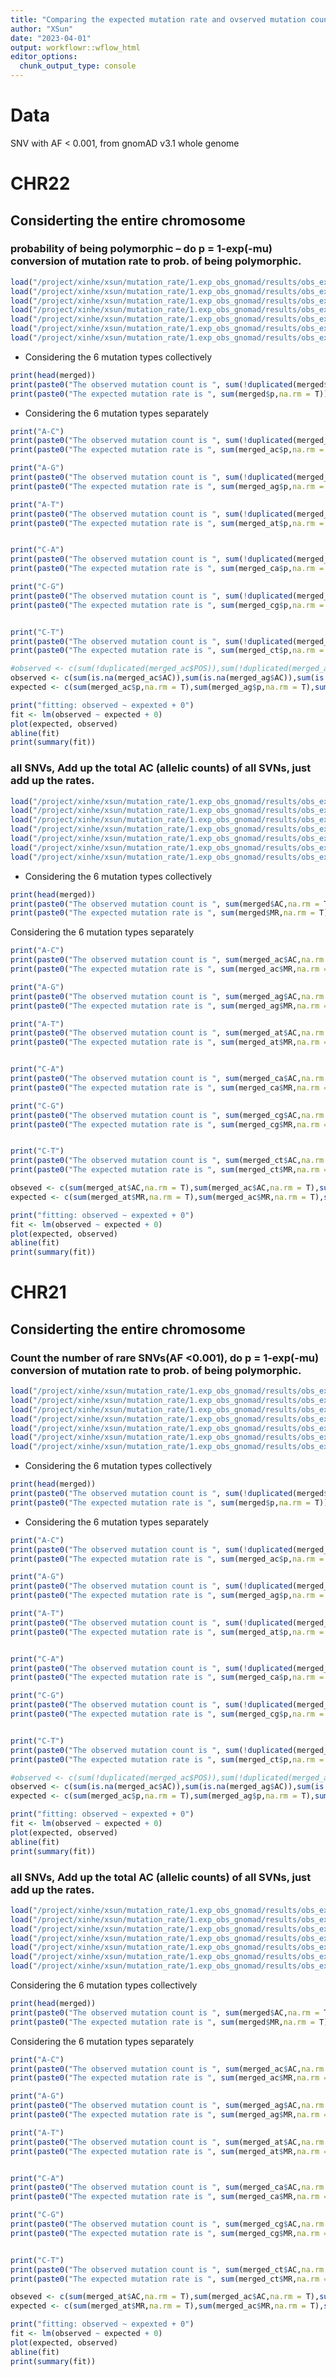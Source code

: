 ```yaml
---
title: "Comparing the expected mutation rate and ovserved mutation counts"
author: "XSun"
date: "2023-04-01"
output: workflowr::wflow_html
editor_options:
  chunk_output_type: console
---
```




# Data

SNV with AF < 0.001, from gnomAD v3.1 whole genome 

# CHR22

## Considerting the entire chromosome

### probability of being polymorphic -- do p = 1-exp(-mu) conversion of mutation rate to prob. of being polymorphic.

```r
load("/project/xinhe/xsun/mutation_rate/1.exp_obs_gnomad/results/obs_exp_merged_rare.rdata")
load("/project/xinhe/xsun/mutation_rate/1.exp_obs_gnomad/results/obs_exp_merged_rare_ac.rdata")
load("/project/xinhe/xsun/mutation_rate/1.exp_obs_gnomad/results/obs_exp_merged_rare_ag.rdata")
load("/project/xinhe/xsun/mutation_rate/1.exp_obs_gnomad/results/obs_exp_merged_rare_at.rdata")
load("/project/xinhe/xsun/mutation_rate/1.exp_obs_gnomad/results/obs_exp_merged_rare_cg.rdata")
load("/project/xinhe/xsun/mutation_rate/1.exp_obs_gnomad/results/obs_exp_merged_rare_ct.rdata")
load("/project/xinhe/xsun/mutation_rate/1.exp_obs_gnomad/results/obs_exp_merged_rare_ca.rdata")

```

- Considering the 6 mutation types collectively

```r
print(head(merged))
print(paste0("The observed mutation count is ", sum(!duplicated(merged$POS))))
print(paste0("The expected mutation rate is ", sum(merged$p,na.rm = T)))
```

- Considering the 6 mutation types separately

```r
print("A-C")
print(paste0("The observed mutation count is ", sum(!duplicated(merged_ac$POS))))
print(paste0("The expected mutation rate is ", sum(merged_ac$p,na.rm = T)))

print("A-G")
print(paste0("The observed mutation count is ", sum(!duplicated(merged_ag$POS))))
print(paste0("The expected mutation rate is ", sum(merged_ag$p,na.rm = T)))

print("A-T")
print(paste0("The observed mutation count is ", sum(!duplicated(merged_at$POS))))
print(paste0("The expected mutation rate is ", sum(merged_at$p,na.rm = T)))


print("C-A")
print(paste0("The observed mutation count is ", sum(!duplicated(merged_ca$POS))))
print(paste0("The expected mutation rate is ", sum(merged_ca$p,na.rm = T)))

print("C-G")
print(paste0("The observed mutation count is ", sum(!duplicated(merged_cg$POS))))
print(paste0("The expected mutation rate is ", sum(merged_cg$p,na.rm = T)))


print("C-T")
print(paste0("The observed mutation count is ", sum(!duplicated(merged_ct$POS))))
print(paste0("The expected mutation rate is ", sum(merged_ct$p,na.rm = T)))

#observed <- c(sum(!duplicated(merged_ac$POS)),sum(!duplicated(merged_ag$POS)),sum(!duplicated(merged_at$POS)),sum(!duplicated(merged_ca$POS)),sum(!duplicated(merged_cg$POS)),sum(!duplicated(merged_ct$POS)))
observed <- c(sum(is.na(merged_ac$AC)),sum(is.na(merged_ag$AC)),sum(is.na(merged_at$AC)),sum(is.na(merged_ca$AC)),sum(is.na(merged_cg$AC)),sum(is.na(merged_ct$AC)))
expected <- c(sum(merged_ac$p,na.rm = T),sum(merged_ag$p,na.rm = T),sum(merged_at$p,na.rm = T),sum(merged_ca$p,na.rm = T),sum(merged_cg$p,na.rm = T),sum(merged_ct$p,na.rm = T))

print("fitting: observed ~ expexted + 0")
fit <- lm(observed ~ expected + 0)
plot(expected, observed)
abline(fit)
print(summary(fit))

```


### all SNVs, Add up the total AC (allelic counts) of all SVNs, just add up the rates.
```r
load("/project/xinhe/xsun/mutation_rate/1.exp_obs_gnomad/results/obs_exp_merged_all.rdata")
load("/project/xinhe/xsun/mutation_rate/1.exp_obs_gnomad/results/obs_exp_merged_all_ac.rdata")
load("/project/xinhe/xsun/mutation_rate/1.exp_obs_gnomad/results/obs_exp_merged_all_ag.rdata")
load("/project/xinhe/xsun/mutation_rate/1.exp_obs_gnomad/results/obs_exp_merged_all_at.rdata")
load("/project/xinhe/xsun/mutation_rate/1.exp_obs_gnomad/results/obs_exp_merged_all_cg.rdata")
load("/project/xinhe/xsun/mutation_rate/1.exp_obs_gnomad/results/obs_exp_merged_all_ct.rdata")
load("/project/xinhe/xsun/mutation_rate/1.exp_obs_gnomad/results/obs_exp_merged_all_ca.rdata")
```


- Considering the 6 mutation types collectively

```r
print(head(merged))
print(paste0("The observed mutation count is ", sum(merged$AC,na.rm = T)))
print(paste0("The expected mutation rate is ", sum(merged$MR,na.rm = T)))
```

Considering the 6 mutation types separately

```r
print("A-C")
print(paste0("The observed mutation count is ", sum(merged_ac$AC,na.rm = T)))
print(paste0("The expected mutation rate is ", sum(merged_ac$MR,na.rm = T)))

print("A-G")
print(paste0("The observed mutation count is ", sum(merged_ag$AC,na.rm = T)))
print(paste0("The expected mutation rate is ", sum(merged_ag$MR,na.rm = T)))

print("A-T")
print(paste0("The observed mutation count is ", sum(merged_at$AC,na.rm = T)))
print(paste0("The expected mutation rate is ", sum(merged_at$MR,na.rm = T)))


print("C-A")
print(paste0("The observed mutation count is ", sum(merged_ca$AC,na.rm = T)))
print(paste0("The expected mutation rate is ", sum(merged_ca$MR,na.rm = T)))

print("C-G")
print(paste0("The observed mutation count is ", sum(merged_cg$AC,na.rm = T)))
print(paste0("The expected mutation rate is ", sum(merged_cg$MR,na.rm = T)))


print("C-T")
print(paste0("The observed mutation count is ", sum(merged_ct$AC,na.rm = T)))
print(paste0("The expected mutation rate is ", sum(merged_ct$MR,na.rm = T)))

obseved <- c(sum(merged_at$AC,na.rm = T),sum(merged_ac$AC,na.rm = T),sum(merged_ag$AC,na.rm = T),sum(merged_ct$AC,na.rm = T),sum(merged_cg$AC,na.rm = T),sum(merged_ca$AC,na.rm = T))
expected <- c(sum(merged_at$MR,na.rm = T),sum(merged_ac$MR,na.rm = T),sum(merged_ag$MR,na.rm = T),sum(merged_ct$MR,na.rm = T),sum(merged_cg$MR,na.rm = T),sum(merged_ca$MR,na.rm = T))

print("fitting: observed ~ expexted + 0")
fit <- lm(observed ~ expected + 0)
plot(expected, observed)
abline(fit)
print(summary(fit))
```


# CHR21


## Considerting the entire chromosome

### Count the number of rare SNVs(AF <0.001),  do p = 1-exp(-mu) conversion of mutation rate to prob. of being polymorphic.

```r
load("/project/xinhe/xsun/mutation_rate/1.exp_obs_gnomad/results/obs_exp_merged_rare_chr21.rdata")
load("/project/xinhe/xsun/mutation_rate/1.exp_obs_gnomad/results/obs_exp_merged_rare_ac_chr21.rdata")
load("/project/xinhe/xsun/mutation_rate/1.exp_obs_gnomad/results/obs_exp_merged_rare_ag_chr21.rdata")
load("/project/xinhe/xsun/mutation_rate/1.exp_obs_gnomad/results/obs_exp_merged_rare_at_chr21.rdata")
load("/project/xinhe/xsun/mutation_rate/1.exp_obs_gnomad/results/obs_exp_merged_rare_cg_chr21.rdata")
load("/project/xinhe/xsun/mutation_rate/1.exp_obs_gnomad/results/obs_exp_merged_rare_ct_chr21.rdata")
load("/project/xinhe/xsun/mutation_rate/1.exp_obs_gnomad/results/obs_exp_merged_rare_ca_chr21.rdata")

```

- Considering the 6 mutation types collectively

```r
print(head(merged))
print(paste0("The observed mutation count is ", sum(!duplicated(merged$POS))))
print(paste0("The expected mutation rate is ", sum(merged$p,na.rm = T)))
```

- Considering the 6 mutation types separately

```r
print("A-C")
print(paste0("The observed mutation count is ", sum(!duplicated(merged_ac$POS))))
print(paste0("The expected mutation rate is ", sum(merged_ac$p,na.rm = T)))

print("A-G")
print(paste0("The observed mutation count is ", sum(!duplicated(merged_ag$POS))))
print(paste0("The expected mutation rate is ", sum(merged_ag$p,na.rm = T)))

print("A-T")
print(paste0("The observed mutation count is ", sum(!duplicated(merged_at$POS))))
print(paste0("The expected mutation rate is ", sum(merged_at$p,na.rm = T)))


print("C-A")
print(paste0("The observed mutation count is ", sum(!duplicated(merged_ca$POS))))
print(paste0("The expected mutation rate is ", sum(merged_ca$p,na.rm = T)))

print("C-G")
print(paste0("The observed mutation count is ", sum(!duplicated(merged_cg$POS))))
print(paste0("The expected mutation rate is ", sum(merged_cg$p,na.rm = T)))


print("C-T")
print(paste0("The observed mutation count is ", sum(!duplicated(merged_ct$POS))))
print(paste0("The expected mutation rate is ", sum(merged_ct$p,na.rm = T)))

#observed <- c(sum(!duplicated(merged_ac$POS)),sum(!duplicated(merged_ag$POS)),sum(!duplicated(merged_at$POS)),sum(!duplicated(merged_ca$POS)),sum(!duplicated(merged_cg$POS)),sum(!duplicated(merged_ct$POS)))
observed <- c(sum(is.na(merged_ac$AC)),sum(is.na(merged_ag$AC)),sum(is.na(merged_at$AC)),sum(is.na(merged_ca$AC)),sum(is.na(merged_cg$AC)),sum(is.na(merged_ct$AC)))
expected <- c(sum(merged_ac$p,na.rm = T),sum(merged_ag$p,na.rm = T),sum(merged_at$p,na.rm = T),sum(merged_ca$p,na.rm = T),sum(merged_cg$p,na.rm = T),sum(merged_ct$p,na.rm = T))

print("fitting: observed ~ expexted + 0")
fit <- lm(observed ~ expected + 0)
plot(expected, observed)
abline(fit)
print(summary(fit))

```


### all SNVs, Add up the total AC (allelic counts) of all SVNs, just add up the rates.
```r
load("/project/xinhe/xsun/mutation_rate/1.exp_obs_gnomad/results/obs_exp_merged_all_chr21.rdata")
load("/project/xinhe/xsun/mutation_rate/1.exp_obs_gnomad/results/obs_exp_merged_all_ac_chr21.rdata")
load("/project/xinhe/xsun/mutation_rate/1.exp_obs_gnomad/results/obs_exp_merged_all_ag_chr21.rdata")
load("/project/xinhe/xsun/mutation_rate/1.exp_obs_gnomad/results/obs_exp_merged_all_at_chr21.rdata")
load("/project/xinhe/xsun/mutation_rate/1.exp_obs_gnomad/results/obs_exp_merged_all_cg_chr21.rdata")
load("/project/xinhe/xsun/mutation_rate/1.exp_obs_gnomad/results/obs_exp_merged_all_ct_chr21.rdata")
load("/project/xinhe/xsun/mutation_rate/1.exp_obs_gnomad/results/obs_exp_merged_all_ca_chr21.rdata")
```


Considering the 6 mutation types collectively

```r
print(head(merged))
print(paste0("The observed mutation count is ", sum(merged$AC,na.rm = T)))
print(paste0("The expected mutation rate is ", sum(merged$MR,na.rm = T)))
```

Considering the 6 mutation types separately

```r
print("A-C")
print(paste0("The observed mutation count is ", sum(merged_ac$AC,na.rm = T)))
print(paste0("The expected mutation rate is ", sum(merged_ac$MR,na.rm = T)))

print("A-G")
print(paste0("The observed mutation count is ", sum(merged_ag$AC,na.rm = T)))
print(paste0("The expected mutation rate is ", sum(merged_ag$MR,na.rm = T)))

print("A-T")
print(paste0("The observed mutation count is ", sum(merged_at$AC,na.rm = T)))
print(paste0("The expected mutation rate is ", sum(merged_at$MR,na.rm = T)))


print("C-A")
print(paste0("The observed mutation count is ", sum(merged_ca$AC,na.rm = T)))
print(paste0("The expected mutation rate is ", sum(merged_ca$MR,na.rm = T)))

print("C-G")
print(paste0("The observed mutation count is ", sum(merged_cg$AC,na.rm = T)))
print(paste0("The expected mutation rate is ", sum(merged_cg$MR,na.rm = T)))


print("C-T")
print(paste0("The observed mutation count is ", sum(merged_ct$AC,na.rm = T)))
print(paste0("The expected mutation rate is ", sum(merged_ct$MR,na.rm = T)))

obseved <- c(sum(merged_at$AC,na.rm = T),sum(merged_ac$AC,na.rm = T),sum(merged_ag$AC,na.rm = T),sum(merged_ct$AC,na.rm = T),sum(merged_cg$AC,na.rm = T),sum(merged_ca$AC,na.rm = T))
expected <- c(sum(merged_at$MR,na.rm = T),sum(merged_ac$MR,na.rm = T),sum(merged_ag$MR,na.rm = T),sum(merged_ct$MR,na.rm = T),sum(merged_cg$MR,na.rm = T),sum(merged_ca$MR,na.rm = T))

print("fitting: observed ~ expexted + 0")
fit <- lm(observed ~ expected + 0)
plot(expected, observed)
abline(fit)
print(summary(fit))
```